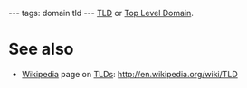 ---
tags: domain tld
---
[[TLD]] or [[Top Level Domain]].

= See also =

* [[Wikipedia]] page on [[TLDs]]: http://en.wikipedia.org/wiki/TLD
